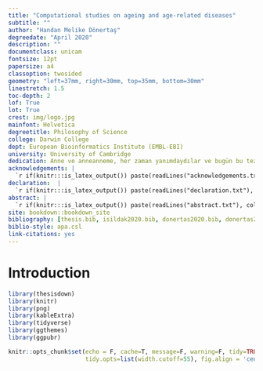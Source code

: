 ```yaml
--- 
title: "Computational studies on ageing and age-related diseases"
subtitle: ""
author: "Handan Melike Dönertaş"
degreedate: "April 2020"
description: ""
documentclass: unicam
fontsize: 12pt
papersize: a4
classoption: twosided
geometry: "left=37mm, right=30mm, top=35mm, bottom=30mm"
linestretch: 1.5
toc-depth: 2
lof: True
lot: True
crest: img/logo.jpg
mainfont: Helvetica
degreetitle: Philosophy of Science
college: Darwin College
dept: European Bioinformatics Institute (EMBL-EBI)
university: University of Cambridge
dedication: Anne ve anneanneme, her zaman yanımdaydılar ve bugün bu tezi yazabiliyor olmamı onlara borçluyum...
acknowledgements: |
  `r if(knitr:::is_latex_output()) paste(readLines("acknowledgements.txt"), collapse = '\n  ')`
declaration:  |
  `r if(knitr:::is_latex_output()) paste(readLines("declaration.txt"), collapse = '\n  ')`
abstract: | 
  `r if(knitr:::is_latex_output()) paste(readLines("abstract.txt"), collapse = '\n  ')`
site: bookdown::bookdown_site
bibliography: [thesis.bib, isildak2020.bib, donertas2020.bib, donertas2020si.bib, temreview.bib, intro.bib]
biblio-style: apa.csl
link-citations: yes
---
```


# Introduction

```r
library(thesisdown)
library(knitr)
library(png)
library(kableExtra)
library(tidyverse)
library(ggthemes)
library(ggpubr)
```

```r
knitr::opts_chunk$set(echo = F, cache=T, message=F, warning=F, tidy=TRUE, 
                      tidy.opts=list(width.cutoff=55), fig.align = 'center')
```

<!-- makeindex thesis.nlo -s nomencl.ist -o thesis.nls -->

\nomenclature[A]{ROS}{Reactive Oxygen Species}
\nomenclature[A]{AP}{Antagonistic Pleiotropy Theory of Aging}
\nomenclature[A]{MA}{Mutation Accumulation Theory of Aging}
\nomenclature[A]{SASP}{Senescence-Associated Secretory Phenotype}
\nomenclature[A]{ITP}{NIA Interventions Testing Program}
\nomenclature[A]{DR}{Dietary Restriction}
\nomenclature[A]{NSN}{Nutrient-Sensing Network}
\nomenclature[A]{SVA}{Surrogate Variable Analysis}
\nomenclature[A]{IQR}{Interquartile Range}
\nomenclature[A]{GWAS}{Genome-wide Association Study}
\nomenclature[A]{ARD}{Age-Related Disease}
\nomenclature[A]{ICD}{International Classification of Diseases}
\nomenclature[A]{HES}{Hospital Episode Statistics}
\nomenclature[A]{SR}{Self-Reported}
\nomenclature[A]{FDR}{False Discovery Rate}
\nomenclature[A]{SNP}{Single Nucleotide Polymorphisms}
\nomenclature[A]{eQTL}{Expression Quantitative Trait Loci}
\nomenclature[A]{PCA}{Principal Component Analysis}
\nomenclature[A]{MAF}{Minor Allele Frequency}
\nomenclature[A]{FDA}{U.S. Food and Drug Administration}
\nomenclature[A]{KS}{Kolmogorov–Smirnov}

<!-- \nomenclature[G]{mTOR}{Mammalian target of rapamycin} -->
<!-- \nomenclature[G]{TORC1}{mTOR Complex 1} -->
<!-- \nomenclature[G]{IGF-1}{Insulin-like growth factor 1} -->
<!-- \nomenclature[G]{AMPK}{AMP-activated protein kinase} -->
<!-- \nomenclature[G]{SIRT1}{Sirtuin 1} -->
<!-- \nomenclature[G]{CDKN2A}{Cyclin dependent kinase inhibitor 2A} -->
<!-- \nomenclature[G]{CDKN2B}{Cyclin dependent kinase inhibitor 2B} -->
<!-- \nomenclature[G]{APOE}{Apolipoprotein E } -->
<!-- \nomenclature[G]{FOXO}{Forkhead box protein O} -->
<!-- \nomenclature[G]{GPR137B}{G Protein-Coupled Receptor 137B} -->

\nomenclature[D]{UKBB}{UK Biobank}
\nomenclature[D]{GTEx}{Genotype-Tissue Expression}
\nomenclature[D]{GO BP}{Gene Ontology Biological Process}
\nomenclature[D]{GO MF}{Gene Ontology Molecular Function}
\nomenclature[D]{GO CC}{Gene Ontology Cellular Component}
\nomenclature[D]{CMap}{Connectivity Map}

\nomenclature[H]{DVT}{Deep vein thrombosis}
\nomenclature[H]{GORD}{Gastro-oesophageal reflux disease}
\nomenclature[H]{ENT}{Ears, nose and throat}

